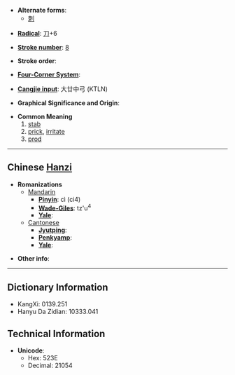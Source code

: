 * '''Alternate forms''':
** [[刺]]

* '''[[Wiktionary:Chinese radical index| Radical]]''': [[Wiktionary:Chinese radical index 刀|刀]]+6

* '''[[Wiktionary:Chinese total strokes index|Stroke number]]''': [[Wiktionary:Chinese total strokes index 8|8]]

* '''Stroke order''': 

* '''[[Wiktionary:Chinese four corner index|Four-Corner System]]''': 

* '''[[Wiktionary:Chinese Cangjie index|Cangjie input]]''': 大廿中弓 (KTLN)

* '''Graphical Significance and Origin''': 

* '''Common Meaning'''
*#[[stab]]
*# [[prick]], [[irritate]]
*# [[prod]]

----

== Chinese [[Hanzi]] ==

* '''Romanizations'''
** [[Mandarin]]
*** '''[[Pinyin]]''': cì (ci4)
*** '''[[Wade-Giles]]''': tz'u<sup>4</sup>
*** '''[[Yale]]''': 
**[[Cantonese]]
***'''[[Jyutping]]''':
***'''[[Penkyamp]]''': 
***'''[[Yale]]''': 

* '''Other info''': 

----

== Dictionary Information ==

* KangXi: 0139.251
* Hanyu Da Zidian: 10333.041

== Technical Information ==

* '''Unicode''':
** Hex: 523E
** Decimal: 21054